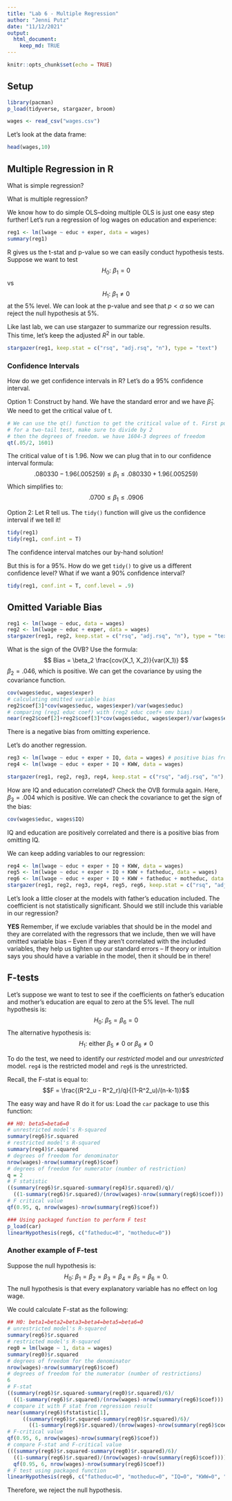```yaml
---
title: "Lab 6 - Multiple Regression"
author: "Jenni Putz"
date: "11/12/2021"
output: 
  html_document:
    keep_md: TRUE
---
```


```r
knitr::opts_chunk$set(echo = TRUE)
```

## Setup
```r
library(pacman)
p_load(tidyverse, stargazer, broom)

wages <- read_csv("wages.csv")
```

Let's look at the data frame:
```r
head(wages,10)
```

## Multiple Regression in R
What is simple regression?

What is multiple regression?

We know how to do simple OLS--doing multiple OLS is just one easy step further! Let's run a regression of log wages on education and experience:
```r
reg1 <- lm(lwage ~ educ + exper, data = wages)
summary(reg1)
```
R gives us the t-stat and p-value so we can easily conduct hypothesis tests. Suppose we want to test 
$$H_0\text{: } \beta_1 = 0$$ vs $$H_1\text{: } \beta_1 \neq 0$$ at the 5% level.
We can look at the p-value and see that $p < \alpha$ so we can reject the null hypothesis at 5%.

Like last lab, we can use stargazer to summarize our regression results. This time, let's keep the adjusted $R^2$ in our table.
```r
stargazer(reg1, keep.stat = c("rsq", "adj.rsq", "n"), type = "text")
```

### Confidence Intervals
How do we get confidence intervals in R? Let's do a 95% confidence interval.

Option 1: Construct by hand. We have the standard error and we have $\hat{\beta}_1$. We need to get the critical value of t.
```r
# We can use the qt() function to get the critical value of t. First put in your significance level. 
# for a two-tail test, make sure to divide by 2
# then the degrees of freedom. we have 1604-3 degrees of freedom
qt(.05/2, 1601)
```
The critical value of t is 1.96. Now we can plug that in to our confidence interval formula:
$$ .080330 - 1.96(.005259) \leq \beta_1 \leq .080330 + 1.96(.005259) $$
Which simplifies to:
$$ .0700 \leq \beta_1 \leq .0906$$

Option 2: Let R tell us. The `tidy()` function will give us the confidence interval if we tell it!
```r
tidy(reg1)
tidy(reg1, conf.int = T)
```
The confidence interval matches our by-hand solution! 

But this is for a 95%. How do we get `tidy()` to give us a different confidence level? What if we want a 90% confidence interval?
```r
tidy(reg1, conf.int = T, conf.level = .9)
```


## Omitted Variable Bias
```r
reg1 <- lm(lwage ~ educ, data = wages)
reg2 <- lm(lwage ~ educ + exper, data = wages)
stargazer(reg1, reg2, keep.stat = c("rsq", "adj.rsq", "n"), type = "text")
```

What is the sign of the OVB? Use the formula:
$$ Bias = \beta_2 \frac{cov(X_1, X_2)}{var(X_1)} $$
$\beta_2 = .046$, which is positive. We can get the covariance by using the covariance function.
```r
cov(wages$educ, wages$exper)
# calculating omitted variable bias
reg2$coef[3]*cov(wages$educ, wages$exper)/var(wages$educ)
# comparing (reg1 educ coef) with (reg2 educ coef+ omv bias)
near(reg2$coef[2]+reg2$coef[3]*cov(wages$educ, wages$exper)/var(wages$educ), reg1$coef[2]) 
```
There is a negative bias from omitting experience.

Let's do another regression.
```r
reg3 <- lm(lwage ~ educ + exper + IQ, data = wages) # positive bias from omitting IQ (imperfect proxy for intelligence)
reg4 <- lm(lwage ~ educ + exper + IQ + KWW, data = wages) 

stargazer(reg1, reg2, reg3, reg4, keep.stat = c("rsq", "adj.rsq", "n"), type = "text")
```
How are IQ and education correlated? Check the OVB formula again.
Here, $\beta_3 = .004$ which is positive. We can check the covariance to get the sign of the bias:
```r
cov(wages$educ, wages$IQ)
```
IQ and education are positively correlated and there is a positive bias from omitting IQ.

We can keep adding variables to our regression:
```r
reg4 <- lm(lwage ~ educ + exper + IQ + KWW, data = wages) 
reg5 <- lm(lwage ~ educ + exper + IQ + KWW + fatheduc, data = wages) 
reg6 <- lm(lwage ~ educ + exper + IQ + KWW + fatheduc + motheduc, data = wages) 
stargazer(reg1, reg2, reg3, reg4, reg5, reg6, keep.stat = c("rsq", "adj.rsq", "n"), type = "text")
```

Let's look a little closer at the models with father's education included. The coefficient is not statistically significant. Should we still include this variable in our regression?

**YES**
Remember, if we exclude variables that should be in the
model and they are correlated with the regressors that we
include, then we will have
omitted variable bias
-- Even if they aren’t correlated with the included variables, they
help us tighten up our standard errors
-- If theory or intuition says you should have a variable in the
model, then it should be in there!


## F-tests
Let's suppose we want to test to see if the coefficients on father's education and mother's education are equal to zero at the 5% level.
The null hypothesis is:
$$H_0\text{: } \beta_5 = \beta_6 = 0$$
The alternative hypothesis is:
$$H_1\text{: either } \beta_5 \neq 0 \text{ or } \beta_6 \neq 0$$

To do the test, we need to identify our *restricted* model and our *unrestricted* model. `reg4` is the restricted model and `reg6` is the unrestricted. 

Recall, the F-stat is equal to:
$$F = \frac{(R^2_u - R^2_r)/q}{(1-R^2_u)/(n-k-1)}$$

The easy way and have R do it for us: Load the `car` package to use this function:
```r
## H0: beta5=beta6=0
# unrestricted model's R-squared
summary(reg6)$r.squared
# restricted model's R-squared
summary(reg4)$r.squared
# degrees of freedom for denominator
nrow(wages)-nrow(summary(reg6)$coef)
# degrees of freedom for numerator (number of restriction)
q = 2
# F statistic
((summary(reg6)$r.squared-summary(reg4)$r.squared)/q)/
  ((1-summary(reg6)$r.squared)/(nrow(wages)-nrow(summary(reg6)$coef)))
# F critical value
qf(0.95, q, nrow(wages)-nrow(summary(reg6)$coef))

### Using packaged function to perform F test
p_load(car)
linearHypothesis(reg6, c("fatheduc=0", "motheduc=0"))
```


### Another example of F-test
Suppose the null hypothesis is:
$$H_0\text{: } \beta_1 = \beta_2  = \beta_3  = \beta_4  = \beta_5  = \beta_6 = 0.$$
The null hypothesis is that every explanatory variable has no effect on log wage.

We could calculate F-stat as the following: 

```r
## H0: beta1=beta2=beta3=beta4=beta5=beta6=0
# unrestricted model's R-squared
summary(reg6)$r.squared
# restricted model's R-squared
reg0 = lm(lwage ~ 1, data = wages) 
summary(reg0)$r.squared
# degrees of freedom for the denominator
nrow(wages)-nrow(summary(reg6)$coef)
# degrees of freedom for the numerator (number of restrictions)
6
# F-stat
((summary(reg6)$r.squared-summary(reg0)$r.squared)/6)/
  ((1-summary(reg6)$r.squared)/(nrow(wages)-nrow(summary(reg6)$coef)))
# compare it with F stat from regression result
near(summary(reg6)$fstatistic[1],
     ((summary(reg6)$r.squared-summary(reg0)$r.squared)/6)/
       ((1-summary(reg6)$r.squared)/(nrow(wages)-nrow(summary(reg6)$coef))))
# F-critical value
qf(0.95, 6, nrow(wages)-nrow(summary(reg6)$coef))
# compare F-stat and F-critical value
(((summary(reg6)$r.squared-summary(reg0)$r.squared)/6)/
  ((1-summary(reg6)$r.squared)/(nrow(wages)-nrow(summary(reg6)$coef)))) > 
  qf(0.95, 6, nrow(wages)-nrow(summary(reg6)$coef))
# F test using packaged function
linearHypothesis(reg6, c("fatheduc=0", "motheduc=0", "IQ=0", "KWW=0", "educ=0", "exper=0"))
```

Therefore, we reject the null hypothesis. 
